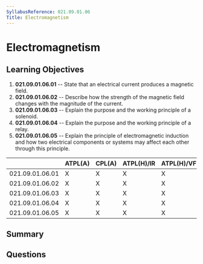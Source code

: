 ```yaml
---
SyllabusReference: 021.09.01.06
Title: Electromagnetism
---
```


# Electromagnetism

## Learning Objectives

1. **021.09.01.06.01** -- State that an electrical current produces a magnetic
   field.
2. **021.09.01.06.02** -- Describe how the strength of the magnetic field
   changes with the magnitude of the current.
3. **021.09.01.06.03** -- Explain the purpose and the working principle of a
   solenoid.
4. **021.09.01.06.04** -- Explain the purpose and the working principle of a
   relay.
5. **021.09.01.06.05** -- Explain the principle of electromagnetic induction and
   how two electrical components or systems may affect each other through this
   principle.

|                 | ATPL(A) | CPL(A) | ATPL(H)/IR | ATPL(H)/VFR | CPL(H) | IR  | CBIR(A) |
| --------------- | ------- | ------ | ---------- | ----------- | ------ | --- | ------- |
| 021.09.01.06.01 | X       | X      | X          | X           | X      |     |         |
| 021.09.01.06.02 | X       | X      | X          | X           | X      |     |         |
| 021.09.01.06.03 | X       | X      | X          | X           | X      |     |         |
| 021.09.01.06.04 | X       | X      | X          | X           | X      |     |         |
| 021.09.01.06.05 | X       | X      | X          | X           | X      |     |         |

## Summary

## Questions
